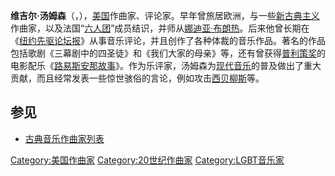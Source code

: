 {{Multiple issues|
{{Expand language|en|time=2022-01-16T11:47:29+00:00}}
{{Unreferenced|time=2022-01-16T11:47:29+00:00}}
}}
{{Infobox classical
| 中文名 = 维吉尔·汤姆森
| 画像 = Virgil Thomson by Carl Van Vechten.jpg
| 附注 = 1947年的维吉尔·汤姆森，[[卡尔·范·韦克滕|卡尔·范·韦克滕]]摄
| 原文名 = Virgil Thomson
| 拉丁字母 = 
| 国别 = 美国
| 出生日期 = 1896年11月25日
| 出生地 = 密苏里州堪萨斯城
| 逝世日期 = 1989年9月30日(92歲)
| 逝世地 = 纽约
| 所属时期 = 20世纪
| 所属乐派 = 
| 擅长作品类型 = 歌剧，戏剧配乐，电影配乐，管弦乐
| 代表作 = 歌剧《三幕剧中的四圣徒》《我们大家的母亲》《拜伦勋爵》，戏剧配乐《麦克白》，电影配乐《路易斯安那故事》，三部交响曲
| 师从 = [[娜迪亚·布朗热|娜迪亚·布朗热]]
| 学生 =
}}

'''维吉尔·汤姆森'''（{{lang-en|'''Virgil Thomson'''}}，{{bd|1896年|11月25日|1989年|9月30日|catIdx=Thomson, Virgil}}），[[美国|美国]]作曲家、评论家。早年曾旅居欧洲，与一些[[新古典主义音乐|新古典主义]]作曲家，以及法国“[[六人团|六人团]]”成员结识，并师从[[娜迪亚·布朗热|娜迪亚·布朗热]]。后来他曾长期在《[[纽约先驱论坛报|纽约先驱论坛报]]》从事音乐评论，并且创作了各种体裁的音乐作品。著名的作品包括歌剧《三幕剧中的四圣徒》和《我们大家的母亲》等，还有曾获得[[普利策奖|普利策奖]]的电影配乐《[[路易斯安那故事|路易斯安那故事]]》。作为乐评家，汤姆森为[[现代音乐|现代音乐]]的普及做出了重大贡献，而且经常发表一些惊世骇俗的言论，例如攻击[[西贝柳斯|西贝柳斯]]等。

==参见==
* [[古典音乐作曲家列表|古典音乐作曲家列表]]
{{20世纪80年代肯尼迪中心荣誉奖}}
{{Authority control}}
{{DEFAULTSORT:Thomson, Virgil}}

[[Category:美国作曲家|Category:美国作曲家]]
[[Category:20世纪作曲家|Category:20世纪作曲家]]
[[Category:LGBT音乐家|Category:LGBT音乐家]]